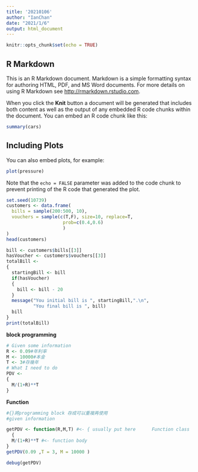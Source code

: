 ---
title: '20210106'
author: "IanChan"
date: "2021/1/6"
output: html_document
---

```{r setup, include=FALSE}
knitr::opts_chunk$set(echo = TRUE)
```

## R Markdown

This is an R Markdown document. Markdown is a simple formatting syntax for authoring HTML, PDF, and MS Word documents. For more details on using R Markdown see <http://rmarkdown.rstudio.com>.

When you click the **Knit** button a document will be generated that includes both content as well as the output of any embedded R code chunks within the document. You can embed an R code chunk like this:

```{r cars}
summary(cars)
```

## Including Plots

You can also embed plots, for example:

```{r pressure, echo=FALSE}
plot(pressure)
```

Note that the `echo = FALSE` parameter was added to the code chunk to prevent printing of the R code that generated the plot.


```{r}
set.seed(10739)
customers <- data.frame(
  bills = sample(200:500, 10),
  vouchers = sample(c(T,F), size=10, replace=T,
                     prob=c(0.4,0.6)
                     )
)
head(customers)
```
```{r}
bill <- customers$bills[[3]]
hasVoucher <- customers$vouchers[[3]]
totalBill <- 
{
  startingBill <- bill
  if(hasVoucher)
  {
    bill <- bill - 20
  }
  message("You initial bill is ", startingBill,".\n",
          "You final bill is ", bill)
  bill
}
print(totalBill)
```
**block programming**
```{r}
# Given some information
R <- 0.09#年利率
M <- 10000#本金
T <- 3#存幾年
# What I need to do
PDV <- 
{
  M/(1+R)**T
}
```

**Function**

```{r}
#{}將programming block 存成可以重複再使用
#given information

getPDV <- function(R,M,T) #<- { usually put here      Function class
  { 
  M/(1+R)**T #<- function body
}
getPDV(0.09 ,T = 3, M = 10000 )

```

```{r}
debug(getPDV)
```














